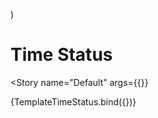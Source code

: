 

<Meta
  title="Components/Labels/Time Status"
  decorators={decorators}
/>

  <Grid container direction="column" spacing={1}>
    <Grid item xs={2}>
      <DueDateStatus
        state={DUE_DATE_STATUS.ON_TIME}
        delta={0}
        {...args}
      />
    </Grid>
    <Grid item xs={2}>
      <DueDateStatus
        state={DUE_DATE_STATUS.AT_RISK}
        delta={2}
        {...args}
      />
    </Grid>
    <Grid item xs={2}>
      <DueDateStatus
        state={DUE_DATE_STATUS.OVERDUE}
        delta={4}
        {...args}
      />
    </Grid>
    <Grid item xs={2}>
      <DueDateStatus
        state={DUE_DATE_STATUS.INAPPLICABLE}
        delta={0}
        {...args}
      />
    </Grid>
  </Grid>
)


# Time Status

<Story
  name="Default"
  args={{}}
>
  {TemplateTimeStatus.bind({})}
</Story>

